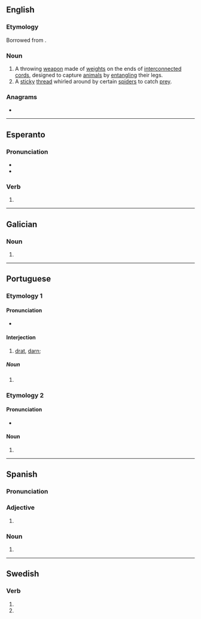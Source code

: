 ==English==
{{wikipedia}}

===Etymology===
Borrowed from {{bor|en|es|bolas}}.

===Noun===
{{en-noun|+|bolas}}

# A throwing [[weapon]] made of [[weight]]s on the ends of [[interconnected]] [[cord]]s, designed to capture [[animal]]s by [[entangle|entangling]] their legs.
# A [[sticky]] [[thread]] whirled around by certain [[spider]]s to catch [[prey]].

===Anagrams===
* {{anagrams|en|a=ablos|Albos|Boals|Sabol|Sobal|albos|bolsa|bosal}}

----

==Esperanto==

===Pronunciation===
* {{IPA|eo|/ˈbolas/}}
* {{audio|eo|LL-Q143 (epo)-Lepticed7-bolas.wav|Audio}}

===Verb===
{{eo-head}}

# {{eo-form of|bol|as}}

----

==Galician==

===Noun===
{{head|gl|noun form}}

# {{plural of|gl|bola}}

----

==Portuguese==

===Etymology 1===

====Pronunciation====
{{pt-IPA|bólas}}
* {{hyph|pt|bo|las}}

====Interjection====
{{head|pt|interjection}}

# [[drat]], [[darn]]; {{non-gloss definition|Used as an expression of [[frustration]], if something doesn't work out as expected. It is a rather innocent, child-friendly curse.}}
#: {{ux|pt|'''Bolas''', já não cheguei a tempo|'''Drat''', I didn't arrive in time!}}

=====Noun=====
{{head|pt|noun form|g=f}}

# {{plural of|pt|bola}}

===Etymology 2===

====Pronunciation====
{{pt-IPA|bôlas}}
* {{hyph|pt|bo|las}}

====Noun====
{{head|pt|noun form|g=f}}

# {{plural of|pt|bola}}

----

==Spanish==

===Pronunciation===
{{es-IPA}}

===Adjective===
{{head|es|adjective form|g=f-p}}

# {{adj form of|es|bolo||f|p}}

===Noun===
{{head|es|noun form|g=f-p}}

# {{plural of|es|bola}}

----

==Swedish==

===Verb===
{{head|sv|verb form}}

# {{sv-verb-form-inf-pass|bola}}
# {{sv-verb-form-pre-pass|bola}}